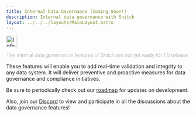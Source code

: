 ```yaml
---
title: Internal Data Governance (Coming Soon!)
description: Internal data governance with Snitch
layout: ../../../layouts/MainLayout.astro
---
```




<Notification type="information">
  <img src={info} alt="Information" width="30px" height="30px" />
  <p style="font-weight: lighter;">The internal data governance features of 
  Snitch are not yet ready for 1.0 release.</p>
</Notification>

These features will enable you to add real-time validation and integrity to any 
data system. It will deliver preventive and proactive measures for data 
governance and compliance initiatives. 

Be sure to periodically check out our 
[roadmap](https://github.com/orgs/streamdal/projects/1/views/9) for updates on 
development.

Also, join our [Discord](https://discord.gg/KU2k3zMB) to view and participate 
in all the discussions about the data governance features!
